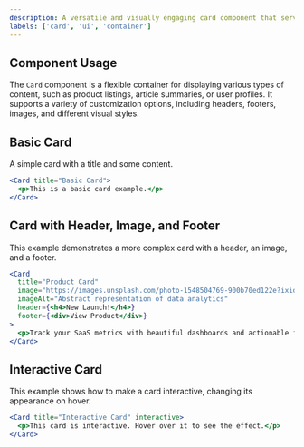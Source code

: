 ```yaml
---
description: A versatile and visually engaging card component that serves as a flexible container for various content types.
labels: ['card', 'ui', 'container']
---
```


## Component Usage

The `Card` component is a flexible container for displaying various types of content, such as product listings, article summaries, or user profiles. It supports a variety of customization options, including headers, footers, images, and different visual styles.

## Basic Card

A simple card with a title and some content.

```jsx
<Card title="Basic Card">
  <p>This is a basic card example.</p>
</Card>
```

## Card with Header, Image, and Footer

This example demonstrates a more complex card with a header, an image, and a footer.

```jsx
<Card
  title="Product Card"
  image="https://images.unsplash.com/photo-1548504769-900b70ed122e?ixid=M3w3MDc2NDF8MHwxfHNlYXJjaHwyfHxhYnN0cmFjdCUyMHRlY2hub2xvZ3l8ZW58MXwyfHxvcmFuZ2V8MTc0OTU5Nzk2NXww&ixlib=rb-4.1.0"
  imageAlt="Abstract representation of data analytics"
  header={<h4>New Launch!</h4>}
  footer={<div>View Product</div>}
>
  <p>Track your SaaS metrics with beautiful dashboards and actionable insights.</p>
</Card>
```

## Interactive Card

This example shows how to make a card interactive, changing its appearance on hover.

```jsx
<Card title="Interactive Card" interactive>
  <p>This card is interactive. Hover over it to see the effect.</p>
</Card>